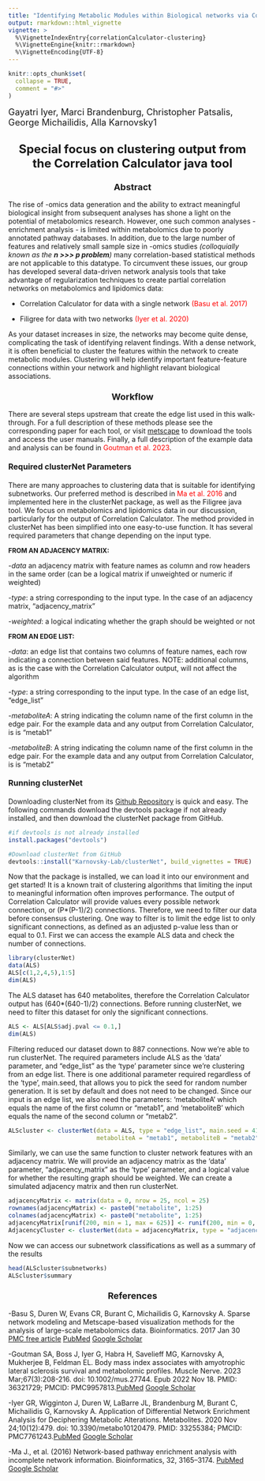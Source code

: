 ```yaml
---
title: "Identifying Metabolic Modules within Biological networks via Consensus Clustering"
output: rmarkdown::html_vignette
vignette: >
  %\VignetteIndexEntry{correlationCalculator-clustering}
  %\VignetteEngine{knitr::rmarkdown}
  %\VignetteEncoding{UTF-8}
---
```


```r
knitr::opts_chunk$set(
  collapse = TRUE,
  comment = "#>"
)
```
<font size = "4"> Gayatri Iyer, Marci Brandenburg, Christopher Patsalis, George Michailidis, Alla Karnovsky1 </font>


<h2 align="center" id="heading"><font size = 5>Special focus on clustering output from the Correlation Calculator java tool</font></h2>

<h3 align = "center" id = "heading"><font size = 4>Abstract</font></h3>

The rise of -omics data generation and the ability to extract meaningful biological insight from subsequent analyses has shone a light on the potential of metabolomics research. However, one such common analyses - enrichment analysis - is limited within metabolomics due to poorly annotated pathway databases. In addition, due to the large number of features and relatively small sample size in -omics studies *(colloquially known as the **n >>> p problem**)* many correlation-based statistical methods are not applicable to this datatype. To circumvent these issues, our group has developed several data-driven network analysis tools that take advantage of regularization techniques to create partial correlation networks on metabolomics and lipidomics data:

- Correlation Calculator for data with a single network <span style="color: red;">(Basu et al. 2017)</span>

- Filigree for data with two networks <span style="color: red;">(Iyer et al. 2020)</span>

As your dataset increases in size, the networks may become quite dense, complicating the task of identifying relavent findings. With a dense network, it is often beneficial to cluster the features within the network to create metabolic modules. Clustering will help identify important feature-feature connections within your network and highlight relavant biological associations.

<h3 align = "center" id = "heading"><font size = 4>Workflow</font></h3>
There are several steps upstream that create the edge list used in this walk-through. For a full description of these methods please see the corresponding paper for each tool, or visit [metscape](http://metscape.ncibi.org/calculator.html) to download the tools and access the user manuals. Finally, a full description of the example data and analysis can be found in <span style="color: red;">Goutman et al. 2023</span>.  

<h4 align = "left" id = "heading"><font size = 3>Required clusterNet Parameters</font></h3>

There are many approaches to clustering data that is suitable for identifying subnetworks. Our preferred method is described in <span style="color: red;">Ma et al. 2016</span> and implemented here in the clusterNet package, as well as the Filigree java tool. We focus on metabolomics and lipidomics data in our discussion, particularly for the output of Correlation Calculator. The method provided in clusterNet has been simplified into one easy-to-use function. It has several required parameters that change depending on the input type. 

<font size = "2">**FROM AN ADJACENCY MATRIX:**</font>

-*data* an adjacency matrix with feature names as column and row headers in the same order (can be a logical matrix if unweighted or numeric if weighted)

-*type*: a string corresponding to the input type. In the case of an adjacency matrix, "adjacency_matrix"

-*weighted*: a logical indicating whether the graph should be weighted or not


<font size = "2">**FROM AN EDGE LIST:**</font>

-*data*: an edge list that contains two columns of feature names, each row indicating a connection between said features. NOTE: additional columns, as is the case with the Correlation Calculator output, will not affect the algorithm

-*type*: a string corresponding to the input type. In the case of an edge list, "edge_list"

-*metaboliteA*: A string indicating the column name of the first column in the edge pair. For the example data and any output from Correlation Calculator, is is "metab1"

-*metaboliteB*: A string indicating the column name of the first column in the edge pair. For the example data and any output from Correlation Calculator, is is "metab2"


<h4 align = "left" id = "heading"><font size = 3>Running clusterNet</font></h3>

Downloading clusterNet from its [Github Repository](https://github.com/Karnovsky-Lab/clusterNet) is quick and easy. The following commands download the devtools package if not already installed, and then download the clusterNet package from GitHub.
```r
#if devtools is not already installed
install.packages("devtools")

#Download clusterNet from GitHub
devtools::install("Karnovsky-Lab/clusterNet", build_vignettes = TRUE)
```
Now that the package is installed, we can load it into our environment and get started! It is a known trait of clustering algorithms that limiting the input to meaningful information often improves performance. The output of Correlation Calculator will provide values every possible network connection, or (P*(P-1)/2) connections. Therefore, we need to filter our data before consensus clustering. One way to filter is to limit the edge list to only significant connections, as defined as an adjusted p-value less than or equal to 0.1. First we can access the example ALS data and check the number of connections.
```r
library(clusterNet)
data(ALS)
ALS[c(1,2,4,5),1:5]
dim(ALS)
```
The ALS dataset has 640 metabolites, therefore the Correlation Calculator output has (640*(640-1)/2) connections. Before running clusterNet, we need to filter this dataset for only the significant connections.
```r
ALS <- ALS[ALS$adj.pval <= 0.1,]
dim(ALS)
```
Filtering  reduced our dataset down to 887 connections. Now we're able to run clusterNet. The required parameters include ALS as the 'data' parameter, and "edge_list" as the 'type' parameter since we're clustering from an edge list. There is one additional parameter required regardless of the 'type', main.seed, that allows you to pick the seed for random number generation. It is set by default and does not need to be changed. Since our input is an edge list, we also need the parameters: 'metaboliteA' which equals the name of the first column or "metab1", and 'metaboliteB' which equals the name of the second column or "metab2".
```r
ALScluster <- clusterNet(data = ALS, type = "edge_list", main.seed = 417,
                         metaboliteA = "metab1", metaboliteB = "metab2")
```

Similarly, we can use the same function to cluster network features with an adjacency matrix. We will provide an adjacency matrix as the 'data' parameter, "adjacency_matrix" as the 'type' parameter, and a logical value for whether the resulting graph should be weighted. We can create a simulated adjacency matrix and then run clusterNet.
```r
adjacencyMatrix <- matrix(data = 0, nrow = 25, ncol = 25)
rownames(adjacencyMatrix) <- paste0("metabolite", 1:25)
colnames(adjacencyMatrix) <- paste0("metabolite", 1:25)
adjacencyMatrix[runif(200, min = 1, max = 625)] <- runif(200, min = 0, max = 1)
AdjacencyCluster <- clusterNet(data = adjacencyMatrix, type = "adjacency_matrix", main.seed = 417, weighted = TRUE)
```
Now we can access our subnetwork classifications as well as a summary of the results
```r
head(ALScluster$subnetworks)
ALScluster$summary
```
<h3 align = "center" id = "heading"><font size = 4>References</font></h3>

-Basu S, Duren W, Evans CR, Burant C, Michailidis G, Karnovsky A.
Sparse network modeling and Metscape-based visualization methods for the analysis of large-scale metabolomics data. Bioinformatics. 2017 Jan 30 [PMC free article](https://www.ncbi.nlm.nih.gov/pmc/articles/PMC5860222/) [PubMed](https://pubmed.ncbi.nlm.nih.gov/28137712/) [Google Scholar](https://scholar.google.com/scholar_lookup?journal=Bioinformatics&title=Sparse+network+modeling+and+metscape-based+visualization+methods+for+the+analysis+of+large-scale+metabolomics+data&author=S.+Basu&author=W.+Duren&author=C.R.+Evans&author=C.F.+Burant&author=G.+Michailidis&volume=33&publication_year=2017&pages=1545-1553&pmid=28137712&doi=10.1093/bioinformatics/btx012&)

-Goutman SA, Boss J, Iyer G, Habra H, Savelieff MG, Karnovsky A, Mukherjee B, Feldman EL. Body mass index associates with amyotrophic lateral sclerosis survival and metabolomic profiles. Muscle Nerve. 2023 Mar;67(3):208-216. doi: 10.1002/mus.27744. Epub 2022 Nov 18. PMID: 36321729; PMCID: PMC9957813.[PubMed](https://pubmed.ncbi.nlm.nih.gov/36321729/) [Google Scholar](https://scholar.google.com/scholar?hl=en&as_sdt=0%2C23&q=Goutman+SA%2C+Boss+J%2C+Iyer+G%2C+Habra+H%2C+Savelieff+MG%2C+Karnovsky+A%2C+Mukherjee+B%2C+Feldman+EL.+Body+mass+index+associates+with+amyotrophic+lateral+sclerosis+survival+and+metabolomic+profiles.+Muscle+Nerve.+2023+Mar%3B67%283%29%3A208-216.+doi%3A+10.1002%2Fmus.27744.+Epub+2022+Nov+18.+PMID%3A+36321729%3B+PMCID%3A+PMC9957813.&btnG=)

-Iyer GR, Wigginton J, Duren W, LaBarre JL, Brandenburg M, Burant C, Michailidis G, Karnovsky A. Application of Differential Network Enrichment Analysis for Deciphering Metabolic Alterations. Metabolites. 2020 Nov 24;10(12):479. doi: 10.3390/metabo10120479. PMID: 33255384; PMCID: PMC7761243.[PubMed](https://www.ncbi.nlm.nih.gov/pmc/articles/PMC7761243/) [Google Scholar](https://scholar.google.com/scholar?hl=en&as_sdt=0%2C23&q=Application+of+Differential+Network+Enrichment+Analysis+for+Deciphering+Metabolic+Alterations&btnG=)

-Ma J., et al. (2016) Network-based pathway enrichment analysis with incomplete network information. Bioinformatics, 32, 3165–3174. [PubMed](https://pubmed.ncbi.nlm.nih.gov/27357170/) [Google Scholar](https://scholar.google.com/scholar?hl=en&as_sdt=0%2C23&q=%282016%29+Network-based+pathway+enrichment+analysis+with+incomplete+network+information.+Bioinformatics%2C+32%2C+3165%E2%80%933174.&btnG=)
